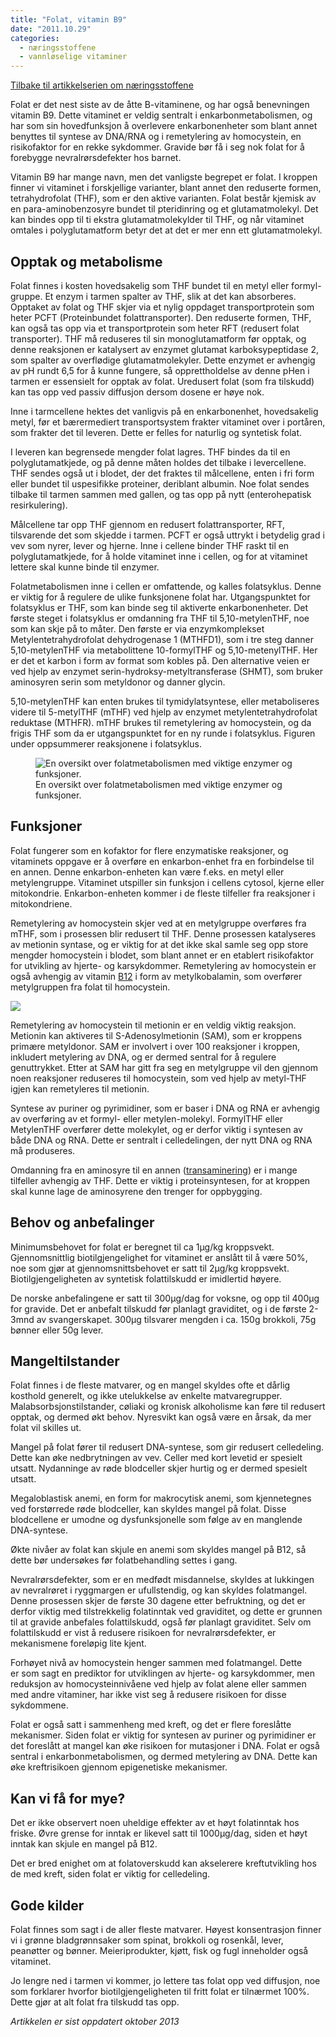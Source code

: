 ```yaml
---
title: "Folat, vitamin B9"
date: "2011.10.29"
categories: 
  - næringsstoffene
  - vannløselige vitaminer
---
```


[Tilbake til artikkelserien om næringsstoffene](../../naeringsstoffer.html)

Folat er det nest siste av de åtte B-vitaminene, og har også benevningen vitamin B9. Dette vitaminet er veldig sentralt i enkarbonmetabolismen, og har som sin hovedfunksjon å overlevere enkarbonenheter som blant annet benyttes til syntese av DNA/RNA og i remetylering av homocystein, en risikofaktor for en rekke sykdommer. Gravide bør få i seg nok folat for å forebygge nevralrørsdefekter hos barnet.

Vitamin B9 har mange navn, men det vanligste begrepet er folat. I kroppen finner vi vitaminet i forskjellige varianter, blant annet den reduserte formen, tetrahydrofolat (THF), som er den aktive varianten. Folat består kjemisk av en para-aminobenzosyre bundet til pteridinring og et glutamatmolekyl. Det kan bindes opp til ti ekstra glutamatmolekylder til THF, og når vitaminet omtales i polyglutamatform betyr det at det er mer enn ett glutamatmolekyl.

## Opptak og metabolisme

Folat finnes i kosten hovedsakelig som THF bundet til en metyl eller formyl-gruppe. Et enzym i tarmen spalter av THF, slik at det kan absorberes. Opptaket av folat og THF skjer via et nylig oppdaget transportprotein som heter PCFT (Proteinbundet folattransporter). Den reduserte formen, THF, kan også tas opp via et transportprotein som heter RFT (redusert folat transporter). THF må reduseres til sin monoglutamatform før opptak, og denne reaksjonen er katalysert av enzymet glutamat karboksypeptidase 2, som spalter av overflødige glutamatmolekyler. Dette enzymet er avhengig av pH rundt 6,5 for å kunne fungere, så opprettholdelse av denne pHen i tarmen er essensielt for opptak av folat. Uredusert folat (som fra tilskudd) kan tas opp ved passiv diffusjon dersom dosene er høye nok.

Inne i tarmcellene hektes det vanligvis på en enkarbonenhet, hovedsakelig metyl, før et bærermediert transportsystem frakter vitaminet over i portåren, som frakter det til leveren. Dette er felles for naturlig og syntetisk folat.

I leveren kan begrensede mengder folat lagres. THF bindes da til en polyglutamatkjede, og på denne måten holdes det tilbake i levercellene. THF sendes også ut i blodet, der det fraktes til målcellene, enten i fri form eller bundet til uspesifikke proteiner, deriblant albumin. Noe folat sendes tilbake til tarmen sammen med gallen, og tas opp på nytt (enterohepatisk resirkulering).

Målcellene tar opp THF gjennom en redusert folattransporter, RFT, tilsvarende det som skjedde i tarmen. PCFT er også uttrykt i betydelig grad i vev som nyrer, lever og hjerne. Inne i cellene binder THF raskt til en polyglutamatkjede, for å holde vitaminet inne i cellen, og for at vitaminet lettere skal kunne binde til enzymer.

Folatmetabolismen inne i cellen er omfattende, og kalles folatsyklus. Denne er viktig for å regulere de ulike funksjonene folat har. Utgangspunktet for folatsyklus er THF, som kan binde seg til aktiverte enkarbonenheter. Det første steget i folatsyklus er omdanning fra THF til 5,10-metylenTHF, noe som kan skje på to måter. Den første er via enzymkomplekset Metylentetrahydrofolat dehydrogenase 1 (MTHFD1), som i tre steg danner 5,10-metylenTHF via metabolittene 10-formylTHF og 5,10-metenylTHF. Her er det et karbon i form av format som kobles på. Den alternative veien er ved hjelp av enzymet serin-hydroksy-metyltransferase (SHMT), som bruker aminosyren serin som metyldonor og danner glycin.

5,10-metylenTHF kan enten brukes til tymidylatsyntese, eller metaboliseres videre til 5-metylTHF (mTHF) ved hjelp av enzymet metylentetrahydrofolat reduktase (MTHFR). mTHF brukes til remetylering av homocystein, og da frigis THF som da er utgangspunktet for en ny runde i folatsyklus. Figuren under oppsummerer reaksjonene i folatsyklus.

![En oversikt over folatmetabolismen med viktige enzymer og funksjoner.](images/clipboard-3149357588.png)

## Funksjoner

Folat fungerer som en kofaktor for flere enzymatiske reaksjoner, og vitaminets oppgave er å overføre en enkarbon-enhet fra en forbindelse til en annen. Denne enkarbon-enheten kan være f.eks. en metyl eller metylengruppe. Vitaminet utspiller sin funksjon i cellens cytosol, kjerne eller mitokondrie. Enkarbon-enheten kommer i de fleste tilfeller fra reaksjoner i mitokondriene.

Remetylering av homocystein skjer ved at en metylgruppe overføres fra mTHF, som i prosessen blir redusert til THF. Denne prosessen katalyseres av metionin syntase, og er viktig for at det ikke skal samle seg opp store mengder homocystein i blodet, som blant annet er en etablert risikofaktor for utvikling av hjerte- og karsykdommer. Remetylering av homocystein er også avhengig av vitamin [B12](http://www.friskogfunksjonell.no/b12/) i form av metylkobalamin, som overfører metylgruppen fra folat til homocystein.

![](images/clipboard-938570736.png)

Remetylering av homocystein til metionin er en veldig viktig reaksjon. Metionin kan aktiveres til S-Adenosylmetionin (SAM), som er kroppens primære metyldonor. SAM er involvert i over 100 reaksjoner i kroppen, inkludert metylering av DNA, og er dermed sentral for å regulere genuttrykket. Etter at SAM har gitt fra seg en metylgruppe vil den gjennom noen reaksjoner reduseres til homocystein, som ved hjelp av metyl-THF igjen kan remetyleres til metionin.

Syntese av puriner og pyrimidiner, som er baser i DNA og RNA er avhengig av overføring av et formyl- eller metylen-molekyl. FormylTHF eller MetylenTHF overfører dette molekylet, og er derfor viktig i syntesen av både DNA og RNA. Dette er sentralt i celledelingen, der nytt DNA og RNA må produseres.

Omdanning fra en aminosyre til en annen ([transaminering](http://www.friskogfunksjonell.no/proteinmetabolismen/ "Proteinmetabolismen")) er i mange tilfeller avhengig av THF. Dette er viktig i proteinsyntesen, for at kroppen skal kunne lage de aminosyrene den trenger for oppbygging.

## Behov og anbefalinger

Minimumsbehovet for folat er beregnet til ca 1µg/kg kroppsvekt. Gjennomsnittlig biotilgjengelighet for vitaminet er anslått til å være 50%, noe som gjør at gjennomsnittsbehovet er satt til 2µg/kg kroppsvekt. Biotilgjengeligheten av syntetisk folattilskudd er imidlertid høyere.

De norske anbefalingene er satt til 300µg/dag for voksne, og opp til 400µg for gravide. Det er anbefalt tilskudd før planlagt graviditet, og i de første 2-3mnd av svangerskapet. 300µg tilsvarer mengden i ca. 150g brokkoli, 75g bønner eller 50g lever.

## Mangeltilstander

Folat finnes i de fleste matvarer, og en mangel skyldes ofte et dårlig kosthold generelt, og ikke utelukkelse av enkelte matvaregrupper. Malabsorbsjonstilstander, cøliaki og kronisk alkoholisme kan føre til redusert opptak, og dermed økt behov. Nyresvikt kan også være en årsak, da mer folat vil skilles ut.

Mangel på folat fører til redusert DNA-syntese, som gir redusert celledeling. Dette kan øke nedbrytningen av vev. Celler med kort levetid er spesielt utsatt. Nydanninge av røde blodceller skjer hurtig og er dermed spesielt utsatt.

Megaloblastisk anemi, en form for makrocytisk anemi, som kjennetegnes ved forstørrede røde blodceller, kan skyldes mangel på folat. Disse blodcellene er umodne og dysfunksjonelle som følge av en manglende DNA-syntese.

Økte nivåer av folat kan skjule en anemi som skyldes mangel på B12, så dette bør undersøkes før folatbehandling settes i gang.

Nevralrørsdefekter, som er en medfødt misdannelse, skyldes at lukkingen av nevralrøret i ryggmargen er ufullstendig, og kan skyldes folatmangel. Denne prosessen skjer de første 30 dagene etter befruktning, og det er derfor viktig med tilstrekkelig folatinntak ved graviditet, og dette er grunnen til at gravide anbefales folattilskudd, også før planlagt graviditet. Selv om folattilskudd er vist å redusere risikoen for nevralrørsdefekter, er mekanismene foreløpig lite kjent.

Forhøyet nivå av homocystein henger sammen med folatmangel. Dette er som sagt en prediktor for utviklingen av hjerte- og karsykdommer, men reduksjon av homocysteinnivåene ved hjelp av folat alene eller sammen med andre vitaminer, har ikke vist seg å redusere risikoen for disse sykdommene.

Folat er også satt i sammenheng med kreft, og det er flere foreslåtte mekanismer. Siden folat er viktig for syntesen av puriner og pyrimidiner er det foreslått at mangel kan øke risikoen for mutasjoner i DNA. Folat er også sentral i enkarbonmetabolismen, og dermed metylering av DNA. Dette kan øke kreftrisikoen gjennom epigenetiske mekanismer.

## Kan vi få for mye?

Det er ikke observert noen uheldige effekter av et høyt folatinntak hos friske. Øvre grense for inntak er likevel satt til 1000µg/dag, siden et høyt inntak kan skjule en mangel på B12.

Det er bred enighet om at folatoverskudd kan akselerere kreftutvikling hos de med kreft, siden folat er viktig for celledeling.

## Gode kilder

Folat finnes som sagt i de aller fleste matvarer. Høyest konsentrasjon finner vi i grønne bladgrønnsaker som spinat, brokkoli og rosenkål, lever, peanøtter og bønner. Meieriprodukter, kjøtt, fisk og fugl inneholder også vitaminet.

Jo lengre ned i tarmen vi kommer, jo lettere tas folat opp ved diffusjon, noe som forklarer hvorfor biotilgjengeligheten til fritt folat er tilnærmet 100%. Dette gjør at alt folat fra tilskudd tas opp.

*Artikkelen er sist oppdatert oktober 2013*

